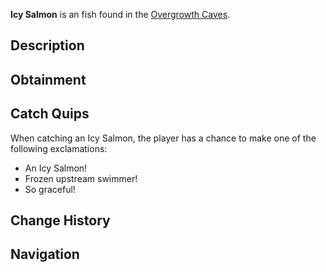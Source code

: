 {{FishInfobox
|image          = Icy Salmon.png
|rarity         = Uncommon
|sea            = First Sea
|location       = [[Overgrowth Caves]]
|sublocation    = 
|sources        = Fishing Rod
|radar_location = 
|xp             = 95
|weather        = 
|time           = Day
|season         = Winter
|bait           = Worm
|base_weight    = 10
|base_value     = 180
|weight_range   = 6
|base_chance    = 60
|base_resil     = 70
}}
'''Icy Salmon''' is an {{Rarity|Uncommon}} fish found in the [[Overgrowth Caves]].

== Description ==
{{Description|A sleek salmon with scales that appear to be coated in a permanent layer of frost.|Bestiary Entry}}

== Obtainment ==
{{Description|Found in the flowing waters of the cave's streams.|Bestiary Hint}}
{{Fish Availability|
Overgrowth Caves
|top_rods      = 
Azure Of Lagoon\182721.84\17566.79;
Training Rod\180644.51\30270.09;
Summit Rod\180551.46\18541.81;
No-Life Rod\180247.41\25525.66;
Champions Rod\179188.32\18545.15;
Flimsy Rod\149542.55\19418.37;
Resourceful Rod\170418.17\15685.52;
Nocturnal Rod\132504.16\82827.88;
Seraphic Rod\163828.34\25328.52;
Fast Rod\177171.76\25111.12;
Trident Rod\179164.64\17974.42;
Depthseeker Rod\178701.82\19773.92;
Avalanche Rod\176250.87\17728.81;
Verdant Shear Rod\176139.8\21604.38;
Free Spirit Rod\175456\17929.65;
Blazebringer Rod\171698.8\20375.4;
Zeus Rod\170474.68\21590.63;
Volcanic Rod\166464.08\16384.96;
Challenger's Rod\164670.31\23201.1;
Ethereal Prism Rod\160018.63\0;
Rod Of The Depths\151951.13\21011.93;
Rod Of The Forgotten Fang\149611.8\23130.59;
Rod Of The Exalted One\137612.68\19736.18;
Steady Rod\81476.36\7696.7
|recommended   = Training Rod
}}

== Catch Quips ==
When catching an Icy Salmon, the player has a chance to make one of the following exclamations:
* An Icy Salmon!
* Frozen upstream swimmer!
* So graceful!

== Change History ==
{{Change History|{{subst:Current Version}}}}

== Navigation ==
{{Fish Navbox|Overgrowth Caves}}